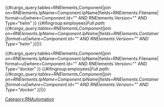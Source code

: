 <includeonly>
<tr>
<td>
{{{Service|}}}
</td>
<td>
{{{ReleaseNumber|}}}
</td>
<td>
{{{ReleaseDate|}}}
</td>
<td>
{{#cargo_query:tables=RNElements,Component|join on=RNElements.IpName=Component.IpName|fields=RNElements.Filename|format=ul|where=Component.Id="{{{ComponentId|}}}" AND RNElements.Version="{{{ReleaseNumber|}}}" AND Type="helm" }}
{{#ifingroup:employees|<i>Full path: {{FormTip|Displayed for Genesys employees only}}
{{#cargo_query:tables=RNElements,Component|join on=RNElements.IpName=Component.IpName|fields=RNElements.Container|format=ul|where=Component.Id="{{{ComponentId|}}}" AND RNElements.Version="{{{ReleaseNumber|}}}" AND Type="helm" }}</i>|}}
</td>
<td>
{{#cargo_query:tables=RNElements,Component|join on=RNElements.IpName=Component.IpName|fields=RNElements.Filename|format=ul|where=Component.Id="{{{ComponentId|}}}" AND RNElements.Version="{{{ReleaseNumber|}}}"  AND Type="docker" }}
{{#ifingroup:employees|<i>Full path: {{FormTip|Displayed for Genesys employees only}}
{{#cargo_query:tables=RNElements,Component|join on=RNElements.IpName=Component.IpName|fields=RNElements.Container|format=ul|where=Component.Id="{{{ComponentId|}}}" AND RNElements.Version="{{{ReleaseNumber|}}}" AND Type="docker" }}</i>|}}</td>
</includeonly><noinclude>[[Category:RNAutomation]]</noinclude>

